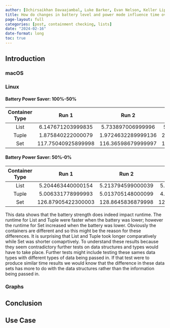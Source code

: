 ```yaml
---
author: [Ochirsaikhan Davaajambal, Luke Barker, Evan Nelson, Keller Liptrap, Rebekah Rudd, Chloe Bonson]
title: How do changes in battery level and power mode influence time overhead when performing list containment checking?
page-layout: full
categories: [post, containment checking, lists]
date: "2024-02-16"
date-format: long
toc: true
---
```


## Introduction

### macOS

### Linux

#### Battery Power Saver: 100%-50%

 Container Type | Run 1               | Run 2               | Run 3              | Average 4            | Average 5           | Average 6                 |
 :------------: | :-----------------: | :-----------------: | :----------------: | :------------------: | :-----------------: | :---------------: |
 List           | 6.147671203999835   | 5.733897006999996   | 5.689872683999965  | 0.6147671203999835   | 0.5733897006999996  | 0.5689872683999966  |
 Tuple          | 1.875840222000079   | 1.9724632289999136  | 2.1394873950002875 | 0.1875840222000079   | 0.19724632289999136 | 0.21394873950002874 |
 Set            | 117.75040925899998  | 116.36598679999997  | 114.28739855599997 | 11.775040925899997   | 11.636598679999997  | 11.428739855599996   |

#### Battery Power Saver: 50%-0%

 Container Type | Run 1               | Run 2               | Run 3              | Average 4            | Average 5          | Average 6                |
 :------------: | :-----------------: | :-----------------: | :----------------: | :------------------: | :----------------: | :--------------: |
 List           | 5.204463440000154   | 5.213794599000039   | 5.352068572000007  | 0.5204463440000154   | 0.5213794599000039 | 0.5352068572000007 |
 Tuple          | 5.006331778999993   | 5.013705148000099   | 4.976093853000066  | 0.5006331778999993   | 0.5013705148000099 | 0.4976093853000066 |
 Set            | 126.87905422300003  | 128.8645836879998   | 122.50003941199998 | 12.687905422300002   | 12.886458368799982 | 12.250003941199997  |

 This data shows that the battery strength does indeed impact runtime. The runtime for List and Tuple were faster when the battery was lower; however the runtime for Set increased when the battery was lower. Obviously the containers are different and so this might be the reason for these differences. It is surprising that List and Tuple took longer comparatively while Set was shorter comaprtively. To understand these results because they seem contradictory further tests on data structures and types would have to take place. Further tests might include testing these sames data types with different types of data being passed in. If that test were to produce similar time results we would know that the difference in these data sets has more to do with the data structures rather than the information being passed in.


### Graphs


## Conclusion


## Use Case

